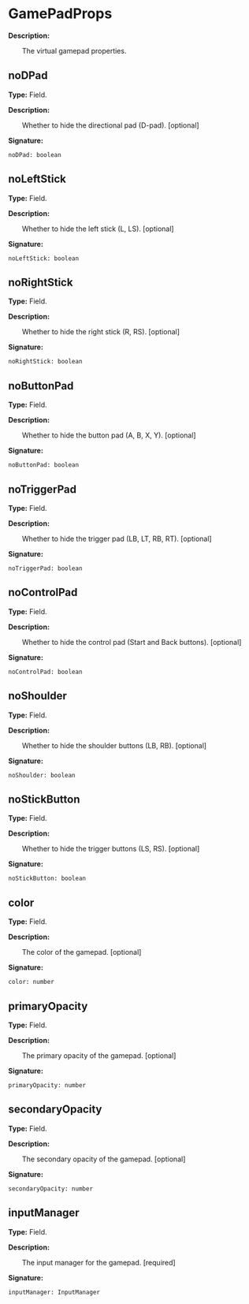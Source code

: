
# GamePadProps

**Description:**

&emsp;&emsp;The virtual gamepad properties.

## noDPad

**Type:** Field.

**Description:**

&emsp;&emsp;Whether to hide the directional pad (D-pad). [optional]

**Signature:**
```tl
noDPad: boolean
```

## noLeftStick

**Type:** Field.

**Description:**

&emsp;&emsp;Whether to hide the left stick (L, LS). [optional]

**Signature:**
```tl
noLeftStick: boolean
```

## noRightStick

**Type:** Field.

**Description:**

&emsp;&emsp;Whether to hide the right stick (R, RS). [optional]

**Signature:**
```tl
noRightStick: boolean
```

## noButtonPad

**Type:** Field.

**Description:**

&emsp;&emsp;Whether to hide the button pad (A, B, X, Y). [optional]

**Signature:**
```tl
noButtonPad: boolean
```

## noTriggerPad

**Type:** Field.

**Description:**

&emsp;&emsp;Whether to hide the trigger pad (LB, LT, RB, RT). [optional]

**Signature:**
```tl
noTriggerPad: boolean
```

## noControlPad

**Type:** Field.

**Description:**

&emsp;&emsp;Whether to hide the control pad (Start and Back buttons). [optional]

**Signature:**
```tl
noControlPad: boolean
```

## noShoulder

**Type:** Field.

**Description:**

&emsp;&emsp;Whether to hide the shoulder buttons (LB, RB). [optional]

**Signature:**
```tl
noShoulder: boolean
```

## noStickButton

**Type:** Field.

**Description:**

&emsp;&emsp;Whether to hide the trigger buttons (LS, RS). [optional]

**Signature:**
```tl
noStickButton: boolean
```

## color

**Type:** Field.

**Description:**

&emsp;&emsp;The color of the gamepad. [optional]

**Signature:**
```tl
color: number
```

## primaryOpacity

**Type:** Field.

**Description:**

&emsp;&emsp;The primary opacity of the gamepad. [optional]

**Signature:**
```tl
primaryOpacity: number
```

## secondaryOpacity

**Type:** Field.

**Description:**

&emsp;&emsp;The secondary opacity of the gamepad. [optional]

**Signature:**
```tl
secondaryOpacity: number
```

## inputManager

**Type:** Field.

**Description:**

&emsp;&emsp;The input manager for the gamepad. [required]

**Signature:**
```tl
inputManager: InputManager
```